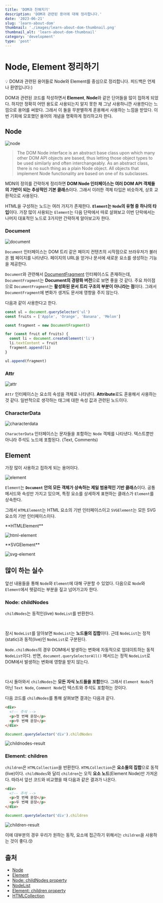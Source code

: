 ```yaml
---
title: 'DOM과 친해지기'
description: 'DOM과 관련된 용어에 대해 정리합니다.'
date: '2023-06-21'
slug: 'learn-about-dom'
thumbnail: './images/learn-about-dom-thumbnail.png'
thumbnail_alt: 'learn-about-dom-thumbnail'
category: 'development'
type: 'post'
---
```


# Node, Element 정리하기

<Callout>
  💡 DOM과 관련된 용어들로 Node와 Element를 중심으로 정리합니다. 피드백은 언제나
  환영입니다:)
</Callout>

DOM과 관련된 코드를 작성하면서 **Element**, **Node**와 같은 단어들을 많이 접하게 되었다.
하지만 정확히 어떤 용도로 사용되는지 알지 못한 채 그냥 사용하니깐 사용한다는 느낌으로 용어를 써왔다.
그래서 이 둘을 무분별하게 혼용해서 사용하는 느낌을 받았다.
이번 기회에 모호했던 용어의 개념을 명확하게 정리하고자 한다.

## Node

<Image
  src="https://raw.githubusercontent.com/jgjgill/blog/main/contents/development/learn-about-dom/images/node.png"
  alt="node"
/>

> The DOM Node interface is an abstract base class upon which many other DOM API objects are based, thus letting those object types to be used similarly and often interchangeably.
> As an abstract class, there is no such thing as a plain Node object.
> All objects that implement Node functionality are based on one of its subclasses.

MDN의 정의를 간략하게 정리하면 **DOM Node 인터페이스는 여러 DOM API 객체들의 기반이 되는 추상적인 기본 클래스**이다.
그래서 이러한 객체 타입은 비슷하게, 상호 교환적으로 사용된다.

HTML을 구성하는 노드는 여러 가지가 존재한다. **`Element`는 `Node`의 유형 중 하나의 타입**이다.
가장 많이 사용되는 `Element`는 다음 단락에서 따로 살펴보고 이번 단락에서는 나머지 대표적인 노드로 3가지만 간략하게 알아보고자 한다.

### Document

<Image
  src="https://raw.githubusercontent.com/jgjgill/blog/main/contents/development/learn-about-dom/images/document.png"
  alt="document"
/>

`Document` 인터페이스는 DOM 트리 같은 페이지 컨텐츠의 시작점으로 브라우저가 불러온 웹 페이지를 나타낸다.
페이지의 URL을 얻거나 문서에 새로운 요소를 생성하는 기능을 제공한다.

`Document`와 관련해서 [DocumentFragment](https://developer.mozilla.org/en-US/docs/Web/API/DocumentFragment) 인터페이스도 존재하는데,
`DocumentFragment`는 **Document의 경량화 버전**으로 보면 좋을 것 같다. 주요 차이점으로 `DocumentFragment`는 **활성화된 문서 트리 구조의 부분이 아니라는 점**이다.
그래서 `DocumentFragment`에 변화가 생겨도 문서에 영향을 주지 않는다.

다음과 같이 사용한다고 한다.

```js
const ul = document.querySelector('ul')
const fruits = ['Apple', 'Orange', 'Banana', 'Melon']

const fragment = new DocumentFragment()

for (const fruit of fruits) {
  const li = document.createElement('li')
  li.textContent = fruit
  fragment.append(li)
}

ul.append(fragment)
```

### Attr

<Image
  src="https://raw.githubusercontent.com/jgjgill/blog/main/contents/development/learn-about-dom/images/attr.png"
  alt="attr"
/>

`Attr` 인터페이스는 요소의 속성을 객체로 나타낸다. **Attribute**로도 혼용해서 사용하는 것 같다.
일반적으로 생각하는 태그에 대한 속성 값과 관련된 노드이다.

### CharacterData

<Image
  src="https://raw.githubusercontent.com/jgjgill/blog/main/contents/development/learn-about-dom/images/characterdata.png"
  alt="characterdata"
/>

`CharacterData` 인터페이스는 문자들을 포함하는 `Node` 객체를 나타낸다.
텍스트뿐만 아니라 주석도 노드에 포함된다. (Text, Comments)

## Element

가장 많이 사용하고 접하게 되는 용어이다.

<Image
  src="https://raw.githubusercontent.com/jgjgill/blog/main/contents/development/learn-about-dom/images/element.png"
  alt="element"
/>

`Element`는 **`Document` 안의 모든 객체가 상속하는 제일 범용적인 기반 클래스**이다.
공통 메서드와 속성만 가지고 있으며,
특정 요소를 상세하게 표현하는 클래스가 `Element`를 상속한다.

그래서 `HTMLElement`는 HTML 요소의 기반 인터페이스이고 `SVGElement`는 모든 SVG 요소의 기반 인터페이스이다.

<div style={{display: 'flex', gap: '50px'}}>
<div style={{width: '50%'}}>
**HTMLElement**

<Image
  src="https://raw.githubusercontent.com/jgjgill/blog/main/contents/development/learn-about-dom/images/html-element.png"
  alt="html-element"
/>
</div>

<div style={{width: '50%'}}>
**SVGElement**

<Image
  src="https://raw.githubusercontent.com/jgjgill/blog/main/contents/development/learn-about-dom/images/svg-element.png"
  alt="svg-element"
/>
</div>
</div>

## 많이 하는 실수

앞선 내용들을 통해 `Node`와 `Element`에 대해 구분할 수 있었다.
다음으로 `Node`와 `Element`에서 헷갈리는 부분을 짚고 넘어가고자 한다.

### Node: childNodes

`childNodes`는 동적인(live) `NodeList`를 반환한다.

<br />

잠시 `NodeList`를 알아보면 `NodeList`는 **노드들의 집합**이다.
근데 `NodeList`는 정적(static)과 동적(live)인 `NodeList`로 구분된다.

`Node.childNodes`의 경우 DOM에서 발생하는 변화에 자동적으로 업데이트하는 동적 `NodeList`이다.
반면, `document.querySelectorAll()` 메서드는 정적 `NodeList`로 DOM에서 발생하는 변화에 영향을 받지 않는다.

<br />

다시 돌아와서 `childNodes`는 **모든 자식 노드들을 포함**한다.
그래서 `Element Node`가 아닌 `Text Node`, `Comment Node`인 텍스트와 주석도 포함하는 것이다.

다음 코드를 `childNodes`를 통해 살펴보면 결과는 다음과 같다.

```html
<div>
  <!-- 주석 -->
  <p>첫 번째 문장</p>
  <p>두 번째 문장</p>
</div>
```

```js
document.querySelector('div').childNodes
```

<Image
  src="https://raw.githubusercontent.com/jgjgill/blog/main/contents/development/learn-about-dom/images/childnodes-result.png"
  alt="childnodes-result"
/>

### Element: children

`children`은 `HTMLCollection`을 반환한다.
`HTMLCollection`은 **요소들의 집합**으로 동적(live)이다.
`childNodes`와 달리 `children`는 오직 **요소 노드**(Element Node)만 가져온다.
따라서 앞선 코드와 비교했을 때 다음과 같은 결과가 나온다.

```html
<div>
  <!-- 주석 -->
  <p>첫 번째 문장</p>
  <p>두 번째 문장</p>
</div>
```

```js
document.querySelector('div').children
```

<Image
  src="https://raw.githubusercontent.com/jgjgill/blog/main/contents/development/learn-about-dom/images/children-result.png"
  alt="children-result"
/>

이에 대부분의 경우 우리가 원하는 동작, 요소에 접근하기 위해서는 `children`을 사용하는 것이 좋다.😚

## 출처

- [Node](https://developer.mozilla.org/en-US/docs/Web/API/Node)
- [Element](https://developer.mozilla.org/en-US/docs/Web/API/Element)
- [Node: childNodes property](https://developer.mozilla.org/en-US/docs/Web/API/Node/childNodes)
- [NodeList](https://developer.mozilla.org/en-US/docs/Web/API/NodeList)
- [Element: children property](https://developer.mozilla.org/en-US/docs/Web/API/Element/children)
- [HTMLCollection](https://developer.mozilla.org/en-US/docs/Web/API/HTMLCollection)
